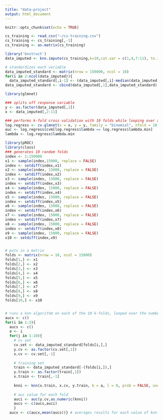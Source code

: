 ```yaml
---
title: "data-project"
output: html_document
---
```


```r
knitr::opts_chunk$set(echo = TRUE)
```


```r
cs_training <- read_csv("~/cs-training.csv")
cs_training <- cs_training[,-1]
cs_training <- as.matrix(cs_training)
```

```r
library('bnstruct')
data_imputed <- knn.impute(cs_training,k=10,cat.var = c(1,4,7:11), to.impute = 1:nrow(cs_training), using = 1:nrow(cs_training))

```

```r
# standardizes each variable
data_imputed_standard <- matrix(nrow = 150000, ncol = 10)
for(i in 2:ncol(data_imputed)){ 
  data_imputed_standard[,i-1] <- (data_imputed[,i]-median(data_imputed[,i]))/sd(data_imputed[,i])}
data_imputed_standard <- cbind(data_imputed[,1],data_imputed_standard)

```

```r
library(glmnet)

### splits off response variable
y <- as.factor(data_imputed[,1])
x <- data_imputed[,2:11]

### performs k-fold cross validation with 10 folds while looping over autogenereated lambda values, returns the best lambda and average auc score associated with that lambda, 
log.regress <- cv.glmnet(x = x, y = y, family = "binomial", nfold = 10, type.measure="auc")
auc <- log.regress$cvm[log.regress$lambda == log.regress$lambda.min]
lambda <- log.regress$lambda.min

```

```r
library(pROC)
library(class)
### generates 10 random folds
index <- 1:150000
x1 <- sample(index,15000, replace = FALSE)
index <- setdiff(index,x1)
x2 <- sample(index, 15000, replace = FALSE)
index <- setdiff(index,x2)
x3 <- sample(index, 15000, replace = FALSE)
index <- setdiff(index,x3)
x4 <- sample(index, 15000, replace = FALSE)
index <- setdiff(index,x4)
x5 <- sample(index, 15000, replace = FALSE)
index <- setdiff(index,x5)
x6 <- sample(index, 15000, replace = FALSE)
index <- setdiff(index,x6)
x7 <- sample(index, 15000, replace = FALSE)
index <- setdiff(index,x7)
x8 <- sample(index, 15000, replace = FALSE)
index <- setdiff(index,x8)
x9 <- sample(index, 15000, replace = FALSE)
x10 <- setdiff(index,x9)


# puts in a matrix
folds <- matrix(nrow = 10, ncol = 15000)
folds[1,] <- x1
folds[2,] <- x2
folds[3,] <- x3
folds[4,] <- x4
folds[5,] <- x5
folds[6,] <- x6
folds[7,] <- x7
folds[8,] <- x8
folds[9,] <- x9
folds[10,] <- x10


# runs a knn algorithm on each of the 10 k-folds, looped over the number of neighbors, returns AUC values 
aucx <- c()
for(i in 1:3){
  aucs <- c()
  a <- i
  for(j in 1:10){
    # cv set
    cv.set <- data_imputed_standard[folds[i,],]
    y.cv <- as.factor(cv.set[,1])
    x.cv <- cv.set[,-1]
    
    # training set
    train <- data_imputed_standard[-(folds[i,]),]
    y.train <- as.factor(train[,1])
    x.train <- train[,-1]
  
    knni <- knn(x.train, x.cv, y.train, k = a, l = 0, prob = FALSE, use.all = TRUE) ### knn predictions
    
    # auc value for each fold
    auci <- auc(y.cv,as.numeric(knni)) 
    aucs <- c(aucs,auci)
    }
  aucx <- c(aucx,mean(aucs))} # averages results for each value of knn
  
```